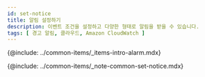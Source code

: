 ```yaml
---
id: set-notice
title: 알림 설정하기
description: 이벤트 조건을 설정하고 다양한 형태로 알림을 받을 수 있습니다.
tags: [ 경고 알림, 클라우드, Amazon CloudWatch ]
---
```


{@include: ../common-items/_items-intro-alarm.mdx} 

{@include: ../common-items/_note-common-set-notice.mdx}